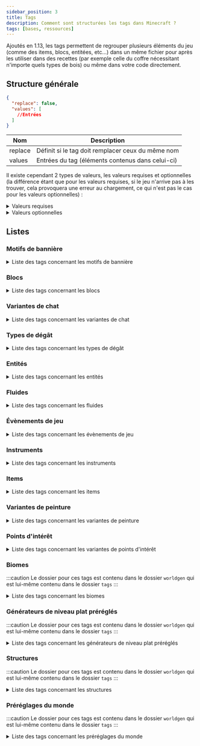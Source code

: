 ```yaml
---
sidebar_position: 3
title: Tags
description: Comment sont structurées les tags dans Minecraft ?
tags: [bases, ressources]
---
```


Ajoutés en 1.13, les tags permettent de regrouper plusieurs éléments du jeu (comme des items, blocs, entitées, etc...) dans un même fichier pour après les utiliser dans des recettes (par exemple celle du coffre nécessitant n'importe quels types de bois) ou même dans votre code directement.

## Structure générale

```json
{
  "replace": false,
  "values": [
    //Entrées
  ]
}
```

| Nom     | Description                                       |
|---------|---------------------------------------------------|
| replace | Définit si le tag doit remplacer ceux du même nom |
| values  | Entrées du tag (éléments contenus dans celui-ci)  |

Il existe cependant 2 types de valeurs, les valeurs requises et optionnelles (la différence étant que pour les valeurs requises, si le jeu n'arrive pas à les trouver, cela provoquera une erreur au chargement, ce qui n'est pas le cas pour les valeurs optionnelles) :
<details>
  <summary>Valeurs requises</summary>

Celle-ci peuvent prendre 2 valeurs, soit un identifiant faisant référence à un élément du jeu, soit un identifiant faisant référence à un tag (précédé d'un `#`).

```json
"minecraft:diamond_block"
```

```json
"#minecraft:stone_bricks"
```
  
</details>

<details>
  <summary>Valeurs optionnelles</summary>

Celle-ci peuvent prendre 2 valeurs au niveau du champ `ìd`, soit un identifiant faisant référence à un élément du jeu, soit un identifiant faisant référence à un tag (précédé d'un `#`). Le champ `required` permet quant à lui de définir si l'entrée est requise ou non (dans le cas d'une entrée optionnelle il faudrat le définir sur `false`).

```json
{
  "id": "minecraft:diamond_block",
  "required": false
}
```

```json
{
  "id": "#minecraft:stone_bricks",
  "required": false
}
```

</details>

## Listes

### Motifs de bannière

<details>

<summary>Liste des tags concernant les motifs de bannière</summary>

| Identifiant            | Description                                                                  |
|------------------------|------------------------------------------------------------------------------|
| `pattern_item/creeper` | Liste des motifs qui peuvent être fabriqués en utilisant le motif de creeper |
| `pattern_item/flower`  | Liste des motifs qui peuvent être fabriqués en utilisant le motif de fleur   |
| `pattern_item/globe`   | Liste des motifs qui peuvent être fabriqués en utilisant le motif de globe   |
| `pattern_item/mojang`  | Liste des motifs qui peuvent être fabriqués en utilisant le motif de Mojang  |
| `pattern_item/piglin`  | Liste des motifs qui peuvent être fabriqués en utilisant le motif de Piglin  |
| `pattern_item/skull`   | Liste des motifs qui peuvent être fabriqués en utilisant le motif de crâne   |
| `no_item_required`     | Liste des motifs qui peuvent être fabriqués sans aucun item                  |

</details>

### Blocs

<details>
<summary>Liste des tags concernant les blocs</summary>

| Identifiant                                | Description                                                                                                                                                                   |
|--------------------------------------------|-------------------------------------------------------------------------------------------------------------------------------------------------------------------------------|
| `mineable/axe`                             | Liste des blocs pouvant être miné efficacement avec une hache                                                                                                                 |
| `mineable/hoe`                             | Liste des blocs pouvant être miné efficacement avec une houe                                                                                                                  |
| `mineable/pickaxe`                         | Liste des blocs pouvant être miné efficacement avec une pioche                                                                                                                |
| `mineable/shovel`                          | Liste des blocs pouvant être miné efficacement avec une pelle                                                                                                                 |
| `acacia_logs`                              | Liste des blocs qui sont des buches d'acacia                                                                                                                                  |
| `all_signs`                                | Liste des blocs qui sont des pancartes (de tous types)                                                                                                                        |
| `ancient_city_replaceable`                 | Liste des blocs remplaçables par les cités antiques                                                                                                                           |
| `animals_spawnable_on`                     | Liste des blocs sur lesquels les animaux peuvent apparaître                                                                                                                   |
| `anvil`                                    | Liste des blocs qui sont des enclumes                                                                                                                                         |
| `axolotls_spawnable_on`                    | Liste des blocs sur lesquels les axolotls peuvent apparaître                                                                                                                  |
| `azalea_grows_on`                          | Liste des blocs sur lesquels les arbres d'azalées peuvent pousser                                                                                                             |
| `azalea_root_replaceable`                  | Liste des blocs qui peuvent être remplacé par les racines des azalées                                                                                                         |
| `bamboo_plantable_on`                      | Liste des blocs où le bambou peut être planté                                                                                                                                 |
| `banners`                                  | Liste des blocs qui sont des bannières                                                                                                                                        |
| `base_stone_nether`                        | Liste des blocs qui peuvent être remplacés par des ressources (par exemple des minerais) de la dimension du Nether                                                            |
| `base_stone_overworld`                     | Liste des blocs qui peuvent être remplacés par des ressources (par exemple des minerais) du monde normal                                                                      |
| `beacon_base_blocks`                       | Liste des blocs qui peuvent activer une balise selon une structure prédéfinie                                                                                                 |
| `beds`                                     | Liste des blocs qui sont des lits                                                                                                                                             |
| `beehives`                                 | Liste des blocs qui sont des ruches                                                                                                                                           |
| `bee_growables`                            | Liste des blocs qui réagissent au pollen des abeilles pour pousser plus rapidement                                                                                            |
| `big_dripleaf_placeable`                   | Liste des blocs qui peuvent servir de base pour les grandes foliogoutte                                                                                                       |
| `birch_logs`                               | Liste des blocs qui sont des buches de bouleau                                                                                                                                |
| `buttons`                                  | Liste des blocs qui sont des boutons                                                                                                                                          |
| `campfires`                                | Liste des blocs qui sont des feux de camp                                                                                                                                     |
| `candles`                                  | Liste des blocs qui sont des bougies                                                                                                                                          |
| `candle_cakes`                             | Liste des blocs qui sont des gâteaux avec une bougie                                                                                                                          |
| `cauldrons`                                | Liste des blocs qui sont des chaudrons                                                                                                                                        |
| `cave_vines`                               | Liste des blocs qui sont des lianes des cavernes                                                                                                                              |
| `climbable`                                | Liste des blocs qui sont escaladables                                                                                                                                         |
| `coal_ores`                                | Liste des blocs qui sont des minerais de charbon                                                                                                                              |
| `completes_find_tree_tutorial`             | Liste des blocs qui, quand ils sont cassés, permettent de compléter le tutoriel `find_tree`                                                                                   |
| `convertable_to_mud`                       | Liste des blocs qui peuvent être convertis en boue                                                                                                                            |
| `copper_ores`                              | Liste des blocs qui sont des minerais de cuivre                                                                                                                               |
| `corals`                                   | Liste des blocs qui sont des coraux (en général)                                                                                                                              |
| `coral_blocks`                             | Liste des blocs qui sont des coraux (blocs)                                                                                                                                   |
| `coral_plants`                             | Liste des blocs qui sont des coraux (plantes)                                                                                                                                 |
| `crimson_stems`                            | Liste des blocs qui sont des tiges carmins                                                                                                                                    |
| `crops`                                    | Liste des blocs qui sont des cultures                                                                                                                                         |
| `crystal_sound_blocks`                     | Liste des blocs qui émettent le son "amethyst block chime" de manière répétée pendant un court laps de temps après avoir été piétinés  ( le volume diminuant progressivement) |
| `dampens_vibrations`                       | Liste des blocs absorbant les vibrations qui le touchent                                                                                                                      |
| `dark_oak_logs`                            | Liste des blocs qui sont des buches de bois sombre                                                                                                                            |
| `dead_bush_may_place_on`                   | Liste des blocs sur lesquelles les arbustes morts peuvent pousser                                                                                                             |
| `deepslate_ore_replaceables`               | Liste des blocs pouvant être remplacés par des minerais des profondeurs                                                                                                       |
| `diamond_ores`                             | Liste des blocs qui sont des minerais de diamant                                                                                                                              |
| `dirt`                                     | Liste des blocs qui sont de la terre                                                                                                                                          |
| `doors`                                    | Liste des blocs qui sont des portes                                                                                                                                           |
| `dragon_immune`                            | Liste des blocs qui sont immunisés contre le dragon                                                                                                                           |
| `dragon_transparent`                       | Liste des blocs qui peuvent être traversés par le dragon sans les détruire                                                                                                    |
| `dripstone_replaceable_blocks`             | Liste des blocs pouvant être remplacés par des blocs de spéléothème                                                                                                           |
| `emerald_ores`                             | Liste des blocs qui sont des minerais d'émeraude                                                                                                                              |
| `enderman_holdable`                        | Liste des blocs pouvant être récupérés par des enderman                                                                                                                       |
| `fall_damage_resetting`                    | Liste des blocs qui réinitialisent les dégâts de chute d'un joueur                                                                                                            |
| `features_cannot_replace`                  | Liste des blocs ne peuvent pas être remplacés par des éléments générés                                                                                                        |
| `fences`                                   | Liste des blocs qui sont des barrières                                                                                                                                        |
| `fence_gates`                              | Liste des blocs qui sont des portillons                                                                                                                                       |
| `fire`                                     | Liste des blocs qui sont du feu                                                                                                                                               |
| `flowers`                                  | Liste des blocs qui sont des fleurs                                                                                                                                           |
| `flower_pots`                              | Liste des blocs qui sont des fleurs dans des pots                                                                                                                             |
| `foxes_spawnable_on`                       | Liste des blocs sur lesquels les loups peuvent apparaître                                                                                                                     |
| `frogs_spawnable_on`                       | Liste des blocs sur lesquels les grenouilles peuvent apparaître                                                                                                               |
| `frog_prefer_jump_to`                      | Liste des blocs sur lesquels les grenouilles préfèrent sauter                                                                                                                 |
| `geode_invalid_blocks`                     | Liste des blocs qui empêchent les géodes de se générer                                                                                                                        |
| `goats_spawnable_on`                       | Liste des blocs sur lesquels les chèvres peuvent apparaître                                                                                                                   |
| `gold_ores`                                | Liste des blocs qui sont des minerais d'or                                                                                                                                    |
| `guarded_by_piglins`                       | Liste des blocs qui rendent hostile les Piglin's quand ils sont cassés ou ouvert (pour ceux le pouvant)                                                                       |
| `hoglin_repellents`                        | Liste des blocs qui font fuir les hoglin's                                                                                                                                    |
| `ice`                                      | Liste des blocs qui sont de la glace                                                                                                                                          |
| `impermeable`                              | Liste des blocs qui ne laissent pas passer les fluides ou le miel                                                                                                             |
| `infiniburn_end`                           | Liste des blocs qui peuvent rester en feu éternellement dans la dimension de l'Ender                                                                                          |
| `infiniburn_nether`                        | Liste des blocs qui peuvent rester en feu éternellement dans la dimension du Nether                                                                                           |
| `infiniburn_overworld`                     | Liste des blocs qui peuvent rester en feu éternellement dans le monde normal                                                                                                  |
| `inside_step_sound_blocks`                 | Liste des blocs jouant le son de pas quand une entité marche à l'intérieur                                                                                                    |
| `invalid_spawn_inside`                     | Liste des blocs où le joueur ne peut apparaitre à l'intérieur                                                                                                                 |
| `iron_ores`                                | Liste des blocs qui sont des minerais de fer                                                                                                                                  |
| `jungle_logs`                              | Liste des blocs qui sont des buches de bois de la jungle                                                                                                                      |
| `lapis_ores`                               | Liste des blocs qui sont des minerais de lapis lazuli                                                                                                                         |
| `lava_pool_stone_cannot_replace`           | Liste des blocs qui ne peuvent pas être remplacé par la génération d'un lac de lave                                                                                           |
| `leaves`                                   | Liste des blocs qui sont des feuilles                                                                                                                                         |
| `logs`                                     | Liste des blocs qui sont des buches                                                                                                                                           |
| `logs_that_burn`                           | Liste des blocs de buche qui sont inflammables                                                                                                                                |
| `lush_ground_replaceable`                  | Liste des blocs qui seront remplacés par de la terre racineuse                                                                                                                |
| `mangrove_logs`                            | Liste des blocs qui sont des buches en palétuvier                                                                                                                             |
| `mangrove_logs_can_grow_through`           | Liste des blocs qui peuvent être traversés par le tronc d'un palétuvier quand il pousse                                                                                       |
| `mangrove_roots_can_grow_through`          | Liste des blocs qui peuvent être traversés par les racines d'un palétuvier quand il pousse                                                                                    |
| `mooshrooms_spawnable_on`                  | Liste des blocs sur lesquels les vaches champignon peuvent apparaître                                                                                                         |
| `moss_replaceable`                         | Liste des blocs qui peuvent être remplacés par des blocs de mousse lorsque de la poudre d'os a été appliquée à un bloc de mousse voisin                                       |
| `mushroom_grow_block`                      | Liste des blocs sur lesquels les champignons peuvent être placés ou se propager                                                                                               |
| `needs_diamond_tool`                       | Liste des blocs nécessitant un outil en diamant pour être récolté                                                                                                             |
| `needs_iron_tool`                          | Liste des blocs nécessitant un outil en fer pour être récolté                                                                                                                 |
| `needs_stone_tool`                         | Liste des blocs nécessitant un outil en pierre pour être récolté                                                                                                              |
| `nether_carver_replaceables`               | Liste des blocs qui peuvent être détruit par le générateur de monde pour y creuser des grottes dans le Nether                                                                 |
| `nylium`                                   | Liste des blocs qui sont des blocs de nylium                                                                                                                                  |
| `oak_logs`                                 | Liste des blocs qui sont des buches de bois de chêne                                                                                                                          |
| `occludes_vibration_signals`               | Liste des blocs qui empêchent les capteurs sculk d'entendre les vibrations si le bloc se trouve entre le capteur et la vibration                                              |
| `overworld_carver_replaceables`            | Liste des blocs qui peuvent être détruit par le générateur de monde pour y creuser des grottes dans le monde normal                                                           |
| `overworld_natural_logs`                   | Liste des blocs de tronc d'arbre naturellement présent dans le monde normal                                                                                                   |
| `parrots_spawnable_on`                     | Liste des blocs sur lesquels les perroquets peuvent apparaître                                                                                                                |
| `piglin_repellents`                        | Liste des blocs qui font fuir les piglin's                                                                                                                                    |
| `planks`                                   | Liste des blocs qui sont des planches                                                                                                                                         |
| `polar_bears_spawnable_on_in_frozen_ocean` | Liste des blocs sur lesquels les ours polaires peuvent apparaître dans des biomes d'océan gelé                                                                                |
| `portals`                                  | Liste des blocs qui sont des portails                                                                                                                                         |
| `pressure_plates`                          | Liste des blocs qui sont des plaques de pression                                                                                                                              |
| `prevent_mob_spawning_inside`              | Liste des blocs empêchent les monstres d'apparaître à l'intérieur de ceux-ci                                                                                                  |
| `rabbits_spawnable_on`                     | Liste des blocs sur lesquels les lapins peuvent apparaître                                                                                                                    |
| `rails`                                    | Liste des blocs qui sont des rails                                                                                                                                            |
| `redstone_ores`                            | Liste des blocs qui sont des minerais de redstone                                                                                                                             |
| `replaceable_plants`                       | Liste des plantes qui peuvent être remplacées pendant la génération d'un élément                                                                                              |
| `sand`                                     | Liste des blocs qui sont du sable                                                                                                                                             |
| `saplings`                                 | Liste des blocs qui sont des pousses d'arbre                                                                                                                                  |
| `sculk_replaceable`                        | Liste des blocs qui peuvent être remplacé par des blocs de la familles des sculks lors de la génération du sculls                                                             |
| `sculk_replaceable_world_gen`              | Liste des blocs qui peuvent être remplacé par des blocs de la familles des sculks lors de la génération du sculls par le générateur de monde                                  |
| `shulker_boxes`                            | Liste des blocs qui sont des boites de shulker                                                                                                                                |
| `signs`                                    | Liste des blocs qui sont des panneaux                                                                                                                                         |
| `slabs`                                    | Liste des blocs qui sont des dalles                                                                                                                                           |
| `small_dripleaf_placeable`                 | Liste des blocs sur lesquels il est possible de placer les petites foliogoutes                                                                                                |
| `small_flowers`                            | Liste des blocs qui sont des petites fleurs                                                                                                                                   |
| `smelts_to_glass`                          | Liste des blocs qui peuvent être cuits pour obtenir du verre                                                                                                                  |
| `snaps_goat_horn`                          | Liste des blocs qui cassent une corne aux chèvres quand elles chargent dedans                                                                                                 |
| `snow`                                     | Liste des blocs qui sont de la neige                                                                                                                                          |
| `snow_layer_cannot_survive_on`             | Liste des blocs sur lesquels les couches de neige ne peuvent pas survivre                                                                                                     |
| `snow_layer_can_survive_on`                | Liste des blocs sur lesquels les couches de neige peuvent survivre                                                                                                            |
| `soul_fire_base_blocks`                    | Liste des blocs qui peuvent supporter le feu des âmes                                                                                                                         |
| `soul_speed_blocks`                        | Liste des blocs qui donnent un effet de vitesse si jamais un joueur se situe sur l'un d'entre eux avec des bottes ayant l'enchantement _Agilité des âmes_                     |
| `spruce_logs`                              | Liste des blocs qui sont des buches de bois de sapin                                                                                                                          |
| `stairs`                                   | Liste des blocs qui sont des escaliers                                                                                                                                        |
| `standing_signs`                           | Liste des blocs qui sont des panneaux qui sont sur pied                                                                                                                       |
| `stone_bricks`                             | Liste des blocs qui sont des pierres taillées                                                                                                                                 |
| `stone_ore_replaceables`                   | Liste des blocs pouvant être remplacés par des minerais                                                                                                                       |
| `stone_pressure_plates`                    | Liste des blocs qui sont des plaques de pression en pierre                                                                                                                    |
| `strider_warm_blocks`                      | Liste des blocs qui ne font pas trembler un strider si jamais il se retrouve dessus                                                                                           |
| `tall_flowers`                             | Liste des blocs qui sont des fleurs hautes                                                                                                                                    |
| `terracotta`                               | Liste des blocs qui sont de la terre cuite                                                                                                                                    |
| `trapdoors`                                | Liste des blocs qui sont des trappes                                                                                                                                          |
| `underwater_bonemeals`                     | Liste des plantes aquatiques qui poussent dans le fond des océans                                                                                                             |
| `unstable_bottom_center`                   | Liste des blocs qui ne peuvent pas supporter les lanternes et les cloches sur leur face inférieure                                                                            |
| `valid_spawn`                              | Liste des blocs qui sont valides pour l'apparition d'un joueur                                                                                                                |
| `walls`                                    | Liste des blocs qui sont des murets                                                                                                                                           |
| `wall_corals`                              | Liste des blocs qui sont des coraux muraux                                                                                                                                    |
| `wall_post_override`                       | Liste des blocs qui transforment les murs en piliers, même s'ils ne sont pas solides                                                                                          |
| `wall_signs`                               | Liste des blocs qui sont des panneaux accrochés au mur                                                                                                                        |
| `warped_stems`                             | Liste des blocs qui sont des tiges biscornues                                                                                                                                 |
| `wart_blocks`                              | Liste des blocs qui sont des blocs de verrue                                                                                                                                  |
| `wither_immune`                            | Liste des blocs qui sont immunisés contre les explosions du Wither                                                                                                            |
| `wither_summon_base_blocks`                | Liste des blocs utilisables pour faire apparaître le Wither                                                                                                                   |
| `wolves_spawnable_on`                      | Liste des blocs sur lesquels les loups peuvent apparaître                                                                                                                     |
| `wooden_buttons`                           | Liste des blocs qui sont des boutons en bois                                                                                                                                  |
| `wooden_doors`                             | Liste des blocs qui sont des portes en bois                                                                                                                                   |
| `wooden_fences`                            | Liste des blocs qui sont des barrières en bois                                                                                                                                |
| `wooden_pressure_plates`                   | Liste des blocs qui sont des plaques de pression en bois                                                                                                                      |
| `wooden_slabs`                             | Liste des blocs qui sont des dalles en bois                                                                                                                                   |
| `wooden_stairs`                            | Liste des blocs qui sont des escaliers en bois                                                                                                                                |
| `wooden_trapdoors`                         | Liste des blocs qui sont des trappes en bois                                                                                                                                  |
| `wool`                                     | Liste des blocs qui sont des laines                                                                                                                                           |
| `wool_carpets`                             | Liste des blocs qui sont des tapis de laine                                                                                                                                   |

</details>

### Variantes de chat

<details>

<summary>Liste des tags concernant les variantes de chat</summary>

| Identifiant        | Description                                                     |
|--------------------|-----------------------------------------------------------------|
| `default_spawns`   | Liste des variantes de chat pouvant apparaitre naturellement    |
| `full_moon_spawns` | Liste des variantes de chat pouvant apparaitre à la pleine lune |

</details>

### Types de dégât

<details>
    
<summary>Liste des tags concernant les types de dégât</summary>
    
| Identifiant                    | Description                                                                                                                                                            |
|--------------------------------|------------------------------------------------------------------------------------------------------------------------------------------------------------------------|
| `always_hurts_ender_dragons`   | Liste des types de dégâts qui touchent l'Ender Dragon à coup sûr (même si ces derniers ne sont pas source d'un joueur)                                                 |
| `always_most_significant_fall` | Liste des types de dégâts qui sont des chutes tuant à coup sûr                                                                                                         |
| `always_triggers_silverfish`   | Liste des types de dégâts qui réveillent à coup sûr un poisson d'argent (_silverfish_) quand un autre subit des dégâts dun même type                                   |
| `avoids_guardian_thorns`       | Liste des types de dégâts qui ne tiennent pas des dégâts provoqués en retour par les épines d'un gardien (l'entité à la source du dégât ne sera pas blessée en retour) |
| `burns_armor_stands`           | Liste des types de dégâts qui brulent un porte-armure                                                                                                                  |
| `bypasses_armor`               | Liste des types de dégâts qui ne tiennent pas compte de l'armure                                                                                                       |
| `bypasses_cooldown`            | Liste des types de dégâts qui ne tiennent pas compte du _cooldown_ (qui rend la cible invincible un court instant après avoir subi un dégât)                           |
| `bypasses_effects`             | Liste des types de dégâts qui ne tiennent pas compte des effets de potions                                                                                             |
| `bypasses_enchantments`        | Liste des types de dégâts ui ne tiennent pas compte des enchantements                                                                                                  |
| `bypasses_invulnerability`     | Liste des types de dégâts qui ne tiennent pas compte de l'invulnérabilité                                                                                              |
| `bypasses_resistance`          | Liste des types de dégâts qui ne tiennent pas compte de la resistance                                                                                                  |
| `bypasses_shield`              | Liste des types de dégâts qui ne tiennent pas compte du bouclier                                                                                                       |
| `damages_helmet`               | Liste des types de dégâts qui endommagent le casque                                                                                                                    |
| `ignites_armor_stands`         | Liste des types de dégâts qui mettent en feu un porte-armure                                                                                                           |
| `is_drowning`                  | Liste des types de dégâts de noyade                                                                                                                                    |
| `is_explosion`                 | Liste des types de dégâts d'explosion                                                                                                                                  |
| `is_fall`                      | Liste des types de dégâts de chute                                                                                                                                     |
| `is_fire`                      | Liste des types de dégâts de feu                                                                                                                                       |
| `is_freezing`                  | Liste des types de dégâts de froid                                                                                                                                     |
| `is_lightning`                 | Liste des types de dégâts causés par la foudre                                                                                                                         |
| `is_projectile`                | Liste des types de dégâts causés par des projectiles                                                                                                                   |
| `no_anger`                     | Liste des types de dégâts qui ne sont pas sources de colère (_aggro_)                                                                                                  |
| `no_impact`                    | Liste des types de dégâts qui ne sont pas sources d'un impact                                                                                                          |
| `witch_resistant_to`           | Liste des types de dégâts auxquels les sorcières sont résistantes                                                                                                      |
| `wither_immune_to`             | Liste des types de dégâts auxquels les Wither sont immunisés                                                                                                           |

</details>

### Entités

<details>

<summary>Liste des tags concernant les entités</summary>

| Identifiant                  | Description                                                                                                             |
|------------------------------|-------------------------------------------------------------------------------------------------------------------------|
| `arrows`                     | Liste de toutes les flèches (entités)                                                                                   |
| `axolotl_always_hostiles`    | Liste des entités contre lesquels les axolotls sont toujours hostiles                                                   |
| `axolotl_hunt_targets`       | Liste des entités que les axolotls attaquent                                                                            |
| `beehive_inhabitors`         | Liste des entités qui habitent dans une ruche                                                                           |
| `dismounts_underwater`       | Liste des entités qui forcent le pilote (entité chevauchant l'autre) à descendre quand cette dernière rentre dans l'eau |
| `fall_damage_immune`         | Liste des entités qui sont immunisées contre les dégâts de chute                                                        |
| `freeze_hurts_extra_types`   | Liste des entités qui sont plus sensible au froid et subissent donc des points de dégâts supplémentaires                |
| `freeze_immune_entity_types` | Liste des entités qui ne gèlent pas dans la poudreuse                                                                   |
| `frog_food`                  | Liste des entités qui peuvent être mangées par les grenouilles                                                          |
| `impact_projectiles`         | Liste des entités qui sont des projectiles                                                                              |
| `powder_snow_walkable_mobs`  | Liste des entités qui peuvent marcher sur la poudreuse sans s'enfoncer dedans                                           |
| `raiders`                    | Liste des entités qui composent les raids contre les villages                                                           |
| `skeletons`                  | Liste de tous les types de squelette                                                                                    |

</details>

### Fluides

<details>

<summary>Liste des tags concernant les fluides</summary>

| Identifiant | Description                           |
|-------------|---------------------------------------|
| `lava`      | Liste des fluides qui sont de la lave |
| `water`     | Liste des fluides qui sont de l'eau   |

</details>

### Évènements de jeu

<details>

<summary>Liste des tags concernant les évènements de jeu</summary>

| Identifiant                  | Description                                                                                       |
|------------------------------|---------------------------------------------------------------------------------------------------|
| `allay_can_listen`           | Liste des évènements pouvant être écoutés par les allay's                                         |
| `ignore_vibrations_sneaking` | Liste des évènements considérés comme des vibrations, qui peuvent être masqués en s'accroupissant |
| `shrieker_can_listen`        | Liste des évènements pouvant être écoutés par les _shrieker_'s                                    |
| `vibrations`                 | Liste des évènements considérés comme des vibrations                                              |
| `warden_can_listen`          | Liste des évènements pouvant être écoutés par les warden's                                        |

</details>

### Instruments

<details>

<summary>Liste des tags concernant les instruments</summary>

| Identifiant            | Description                                                                   |
|------------------------|-------------------------------------------------------------------------------|
| `goat_horns`           | Liste des instruments des cornes de chèvres lâchées par des chèvres           |
| `regular_goat_horns`   | Liste des instruments des cornes de chèvres lâchées par des chèvres normales  |
| `screaming_goat_horns` | Liste des instruments des cornes de chèvres lâchées par des chèvres hurlantes |

</details>

### Items

<details>

<summary>Liste des tags concernant les items</summary>

| Identifiant                    | Description                                                                                      |
|--------------------------------|--------------------------------------------------------------------------------------------------|
| `acacia_logs`                  | Liste de toutes les types de buche en acajou                                                     |
| `anvil`                        | Liste de tous les types d'enclumes                                                               |
| `arrows`                       | Liste de tous les types de flèche                                                                |
| `axes`                         | Liste de tous les types d'haches                                                                 |
| `axolotl_tempt_items`          | Liste des items permettant d'attirer des axolotl                                                 |
| `banners`                      | Liste de toutes les bannières avec leurs couleurs respective                                     |
| `beacon_payment_items`         | Liste des items pouvant être utilisés pour l'activation d'une balise                             |
| `beds`                         | Liste de tous les types de lits                                                                  |
| `birch_logs`                   | Liste de tous les types de troncs en bouleau                                                     |
| `boats`                        | Liste de tous les types de bateaux                                                               |
| `buttons`                      | Liste de tous les types de boutons                                                               |
| `candles`                      | Liste de tous les types de bougies                                                               |
| `chest_boats`                  | Liste de tous les types de bateaux avec coffre                                                   |
| `cluster_max_harvestables`     | Liste des outils permettant de récolter efficacement de l'améthyste                              |
| `coals`                        | Liste de tous les types de charbon                                                               |
| `coal_ores`                    | Liste des minerais de charbon                                                                    |
| `compasses`                    | Liste de tous les types de boussoles                                                             |
| `completes_find_tree_tutorial` | Liste des types de blocs permettant de completer le tutoriel `find_tree`                         |
| `copper_ores`                  | Liste des minerais de cuivre                                                                     |
| `creeper_drop_music_discs`     | Liste de tous les disques pouvant être _dropés_ par un creeper quand il est tué par un squelette |
| `creeper_igniters`             | Liste de tous les types d'items permettant d'allumer un creeper (pour le faire exploser)         |
| `crimson_stems`                | Liste de tous les types de troncs carmins                                                        |
| `dampens_vibrations`           | Liste de tous les types de blocs absorbant les vibrations qui le touchent                        |
| `dark_oak_logs`                | Liste de tous les types de troncs en chêne noir                                                  |
| `diamond_ores`                 | Liste des minerais de diamant                                                                    |
| `dirt`                         | Liste de tous les types de terre                                                                 |
| `doors`                        | Liste de tous les types de porte                                                                 |
| `emerald_ores`                 | Liste des minerais d'émeraude                                                                    |
| `fences`                       | Liste de tous les types de barrière                                                              |
| `fence_gates`                  | Liste de tous les types de portillons                                                            |
| `fishes`                       | Liste de tous les types de poissons                                                              |
| `flowers`                      | Liste de tous les types de fleurs                                                                |
| `fox_food`                     | Liste des items que le renard peut manger                                                        |
| `freeze_immune_wearables`      | Liste de tous les item pouvant être portés qui immunisent contre le froid                        |
| `gold_ores`                    | Liste des minerais d'or                                                                          |
| `hoes`                         | Liste des minerais de faux                                                                       |
| `ignored_by_piglin_babies`     | Liste des items ignorés par les bébés piglins                                                    |
| `iron_ores`                    | Liste des minerais de fer                                                                        |
| `jungle_logs`                  | Liste de tous les types de troncs en acajou                                                      |
| `lapis_ores`                   | Liste des minerais de lapis lazuli                                                               |
| `leaves`                       | Liste de tous les types de feuilles                                                              |
| `lectern_books`                | Liste de tous les types de livres pouvant être posés sur un pupitre de lecture                   |
| `logs`                         | Liste de tous les types de troncs (avec ou sans écorse, etc...)                                  |
| `logs_that_burn`               | Liste des tous les types de troncs combustibles                                                  |
| `mangrove_logs`                | Liste des tous les types de troncs en palétuvier                                                 |
| `music_discs`                  | Liste de tous les disques de musique                                                             |
| `non_flammable_wood`           | Liste des tous les types de bois non combustibles                                                |
| `oak_logs`                     | Liste de tous les types de troncs en chêne                                                       |
| `pickaxes`                     | Liste de tous les types de pioches                                                               |
| `piglin_food`                  | Liste des items que mangent les piglins                                                          |
| `piglin_loved`                 | Liste des items que les Piglins accepte pour faire un échange                                    |
| `piglin_repellents`            | Liste des items qui repoussent les piglins                                                       |
| `planks`                       | Liste de tous les types de planches                                                              |
| `rails`                        | Liste de tous les types de rails                                                                 |
| `redstone_ores`                | Liste des minerais de redstone                                                                   |
| `sand`                         | Liste de tous les types de sables                                                                |
| `saplings`                     | Liste de tous les types de pousses d'arbre                                                       |
| `shovels`                      | Liste de tous les types de pelles                                                                |
| `signs`                        | Liste de tous les types de panneaux                                                              |
| `slabs`                        | Liste de tous les types de dalles                                                                |
| `small_flowers`                | Liste de tous les types de _petites_ fleurs                                                      |
| `smelts_to_glass`              | Liste des blocs qui peuvent être cuits pour obtenir du verre                                     |
| `soul_fire_base_blocks`        | Liste des items produisant du feu bleu                                                           |
| `spruce_logs`                  | Liste de tous les types de troncs en sapin                                                       |
| `stairs`                       | Liste de tous les types d'escaliers                                                              |
| `stone_bricks`                 | Liste de tous les types de pierres taillées                                                      |
| `stone_crafting_materials`     | Liste des items permettant de crafter les objets à base de pierre                                |
| `stone_tool_materials`         | Liste des items permettant de crafter les outils et armes en roche                               |
| `sword`                        | Liste de tous les types d'épées                                                                  |
| `tall_flowers`                 | Liste de tous les types de fleurs haute                                                          |
| `terracotta`                   | Liste de tous les types de terres cuites                                                         |
| `tools`                        | Liste de tous les types d'outils                                                                 |
| `trapdoors`                    | Liste de tous les types de trappes                                                               |
| `walls`                        | Liste de tous les types de murets                                                                |
| `warped_stems`                 | Liste de tous les types de troncs biscornus                                                      |
| `wart_blocks`                  | Liste de tous les types de blocs de verrues                                                      |
| `wooden_buttons`               | Liste de tous les types de boutons en bois                                                       |
| `wooden_doors`                 | Liste de tous les types de portes en bois                                                        |
| `wooden_fences`                | Liste de tous les types de barrières en bois                                                     |
| `wooden_pressure_plates`       | Liste de tous les types de plaques de pression en bois                                           |
| `wooden_slabs`                 | Liste de tous les types de dalles en bois                                                        |
| `wooden_stairs`                | Liste de tous les types d'escaliers en bois                                                      |
| `wooden_trapdoors`             | Liste de tous les types de trappes en bois                                                       |
| `wool`                         | Liste de tous les types de laines                                                                |
| `wool_carpets`                 | Liste de tous les types de tapis en laine                                                        |

</details>

### Variantes de peinture

<details>

<summary>Liste des tags concernant les variantes de peinture</summary>

| Identifiant | Description                                              |
|-------------|----------------------------------------------------------|
| `placeable` | Liste des variantes de peinture plaçables en mode survie |

</details>

### Points d'intérêt

<details>

<summary>Liste des tags concernant les variantes de points d'intérêt</summary>

| Identifiant           | Description                                              |
|-----------------------|----------------------------------------------------------|
| `acquirable_job_site` | Liste des points d'intérêt recherchés par les villageois |
| `bee_home`            | Liste des points d'intérêt ciblés par les abeilles       |
| `village`             | Liste des points d'intérêt qui font partie d'un village  |

</details>

### Biomes

:::caution
Le dossier pour ces tags est contenu dans le dossier `worldgen` qui est lui-même contenu dans le dossier `tags`
:::

<details>

<summary>Liste des tags concernant les biomes</summary>

| Identifiant                                 | Description                                                                                                          |
|---------------------------------------------|----------------------------------------------------------------------------------------------------------------------|
| `has_structure\ancient_city`                | Liste des biomes pouvant contenir des cités antiques                                                                 |
| `has_structure\bastion_remnant`             | Liste des biomes pouvant contenir des ruines de bastion                                                              |
| `has_structure\buried_treasure`             | Liste des biomes pouvant contenir des trésors enfouis                                                                |
| `has_structure\desert_pyramid`              | Liste des biomes pouvant contenir des pyramides                                                                      |
| `has_structure\end_city`                    | Liste des biomes pouvant contenir des villes de l'End                                                                |
| `has_structure\igloo`                       | Liste des biomes pouvant contenir des igloos                                                                         |
| `has_structure\jungle_temple`               | Liste des biomes pouvant contenir des temples de la jungle                                                           |
| `has_structure\mineshaft`                   | Liste des biomes pouvant contenir des mines abandonnées                                                              |
| `has_structure\mineshaft_mesa`              | Liste des biomes pouvant contenir des mines abandonnées du mesa                                                      |
| `has_structure\nether_fortress`             | Liste des biomes pouvant contenir des forteresses du Nether                                                          |
| `has_structure\nether_fossil`               | Liste des biomes pouvant contenir des fossiles du Nether                                                             |
| `has_structure\ocean_monument`              | Liste des biomes pouvant contenir des monuments océaniques                                                           |
| `has_structure\ocean_ruin_cold`             | Liste des biomes pouvant contenir des ruines océaniques d'eaux froides                                               |
| `has_structure\ocean_ruin_warm`             | Liste des biomes pouvant contenir des ruines océaniques d'eaux chaudes                                               |
| `has_structure\pillager_outpost`            | Liste des biomes pouvant contenir des avant-postes de pillards                                                       |
| `has_structure\ruined_portal_desert`        | Liste des biomes pouvant contenir des ruines de portail du désert                                                    |
| `has_structure\ruined_portal_jungle`        | Liste des biomes pouvant contenir des ruines de portail de la jungle                                                 |
| `has_structure\ruined_portal_mountain`      | Liste des biomes pouvant contenir des ruines de portail des montages                                                 |
| `has_structure\ruined_portal_nether`        | Liste des biomes pouvant contenir des ruines de portail du Nether                                                    |
| `has_structure\ruined_portal_ocean`         | Liste des biomes pouvant contenir des ruines de portail de l'océan                                                   |
| `has_structure\ruined_portal_standard`      | Liste des biomes pouvant contenir des ruines de portail _standard_                                                   |
| `has_structure\ruined_portal_swamp`         | Liste des biomes pouvant contenir des ruines de portail des marais                                                   |
| `has_structure\shipwreck`                   | Liste des biomes pouvant contenir des épaves                                                                         |
| `has_structure\shipwreck_beached`           | Liste des biomes pouvant contenir des bateaux échoués sur une plage                                                  |
| `has_structure\stronghold`                  | Liste des biomes pouvant contenir des forts de l'End                                                                 |
| `has_structure\swamp_hut`                   | Liste des biomes pouvant contenir des huttes de sorcière                                                             |
| `has_structure\village_desert`              | Liste des biomes pouvant contenir des villages du désert                                                             |
| `has_structure\village_plains`              | Liste des biomes pouvant contenir des villages de la plaine                                                          |
| `has_structure\village_savanna`             | Liste des biomes pouvant contenir des villages de la savane                                                          |
| `has_structure\village_snowy`               | Liste des biomes pouvant contenir des villages enneigés                                                              |
| `has_structure\village_taiga`               | Liste des biomes pouvant contenir des villages de la taïga                                                           |
| `has_structure\woodland_mansion`            | Liste des biomes pouvant contenir des manoirs de la forêt                                                            |
| `allows_surface_slime_spawns`               | Liste des biomes dans lesquels les slimes peuvent apparaitre en surface                                              |
| `allows_tropical_fish_spawns_at_any_height` | Liste des biomes dans lesquels les poissons tropicaux peuvent apparaitre dans les lacs à n'importe quel altitude     |
| `has_closer_water_fog`                      | Liste des biomes dans lesquels la distance de vue sous l'eau est réduite                                             |
| `increased_fire_burnout`                    | Liste des biomes où le feu s'éteint plus rapidement                                                                  |
| `is_badlands`                               | Liste des biomes de type _badland_                                                                                   |
| `is_beach`                                  | Liste des biomes _plage_                                                                                             |
| `is_deep_ocean`                             | Liste des biomes de type _océan profond_                                                                             |
| `is_end`                                    | Liste des biomes de l'End                                                                                            |
| `is_forest`                                 | Liste des biomes de type _forêt_                                                                                     |
| `is_hill`                                   | Liste des biomes _collines_                                                                                          |
| `is_jungle`                                 | Liste des biomes de type _jungle_                                                                                    |
| `is_mountain`                               | Liste des biomes de type _montagne_                                                                                  |
| `is_nether`                                 | Liste des biomes du Nether                                                                                           |
| `is_ocean`                                  | Liste des biomes océaniques                                                                                          |
| `is_overworld`                              | Liste des biomes du monde normal                                                                                     |
| `is_river`                                  | Liste des différents type de _rivières_                                                                              |
| `is_savanna`                                | Liste des biomes de type _savane_                                                                                    |
| `is_taiga`                                  | Liste des biomes de type _taïga_                                                                                     |
| `mineshaft_blocking`                        | Liste des biomes où les mines abandonnées sont bloquées                                                              |
| `more_frequent_drowned_spawns`              | Liste des biomes dans lesquels la quantité d'apparition de noyé est plus importante que les autres                   |
| `plays_underwater_music`                    | Liste des biomes dans lesquels le jeu joue des musiques spécifiques à l'ambiance sous-marine                         |
| `polar_bears_spawn_on_alternate_blocks`     | Liste des biomes dans lesquels les ours polaires peuvent apparaitre                                                  |
| `produces_corals_from_bonemeal`             | Liste des biomes dans lesquels des coraux sont produit après l'utilisation d'engrais                                 |
| `reduce_water_ambient_spawns`               | Liste des biomes dans lesquels la quantité d'apparition de créature marine est réduite par rapport aux autres biomes |
| `required_ocean_monument_surrounding`       | Liste des biomes qui doivent être autour d'un monument sous-marin                                                    |
| `snow_golem_melts`                          | Liste des biomes où les golems de neige fondront (biomes chauds)                                                     |
| `spawns_cold_variant_frogs`                 | Liste des biomes dans lesquels une grenouille aura une variante de biome froid quand elle est générée/elle grandit   |
| `spawns_gold_rabbits`                       | Liste des biomes où les lapins crème pourront apparaitre                                                             |
| `spawns_snow_foxes`                         | Liste des biomes où les variantes du renard blanc pourront apparaitre                                                |
| `spawns_warm_variant_frogs`                 | Liste des biomes dans lesquels une grenouille aura une variante de biome chaud quand elle est générée/elle grandit   |
| `spawns_white_rabbits`                      | Liste des biomes où les lapins blancs pourront apparaitre                                                            |
| `stronghold_biased_to`                      | Liste des biomes qui contrôle la génération des forts de l'End                                                       |
| `water_on_map_outlines`                     | Liste des biomes qui sont considéré comme étant des océans sur les cartes aux trésors                                |
| `without_patrol_spawns`                     | Liste des biomes où les patrouilles ne peuvent pas apparaitre                                                        |
| `without_wandering_trader_spawns`           | Liste des biomes où les marchands ambulants ne peuvent pas apparaitre                                                |
| `without_zombie_sieges`                     | Liste des biomes où les attaques de zombies ne peuvent pas être lancées                                              |

</details>

### Générateurs de niveau plat préréglés

:::caution
Le dossier pour ces tags est contenu dans le dossier `worldgen` qui est lui-même contenu dans le dossier `tags`
:::

<details>

<summary>Liste des tags concernant les générateurs de niveau plat préréglés</summary>

| Identifiant | Description                                                                  |
|-------------|------------------------------------------------------------------------------|
| `visible`   | Liste des générateurs visibles sur l'écran de configuration des mondes plats |

</details>

### Structures

:::caution
Le dossier pour ces tags est contenu dans le dossier `worldgen` qui est lui-même contenu dans le dossier `tags`
:::

<details>

<summary>Liste des tags concernant les structures</summary>

| Identifiant                 | Description                                                        |
|-----------------------------|--------------------------------------------------------------------|
| `cats_spawn_as_black`       | Liste des structure où les chats noirs peuvent apparaitre          |
| `cats_spawn_in`             | Liste des structure où les chats peuvent apparaitre                |
| `dolphin_located`           | Liste des structure pouvant être localisées par un dauphin         |
| `eye_of_ender_located`      | Liste des structures pouvant être localisées par un œil de l'Ender |
| `mineshaft`                 | Listes des structures qui sont des puits de mine abandonnée        |
| `ocean_ruin`                | Listes des structures qui sont des ruines d'océan                  |
| `on_ocean_explorer_maps`    | Liste des structures visibles sur les cartes au trésor marines     |
| `on_treasure_maps`          | Liste des structures visibles sur les cartes au trésor             |
| `on_woodland_explorer_maps` | Liste des structures visibles sur les cartes au trésor forestières |
| `ruined_portal`             | Listes des structures qui sont des portails en ruines              |
| `shipwreck`                 | Listes des structures qui sont des épaves de navire                |
| `village`                   | Listes des structures qui sont des villages                        |

</details>

### Préréglages du monde

:::caution
Le dossier pour ces tags est contenu dans le dossier `worldgen` qui est lui-même contenu dans le dossier `tags`
:::

<details>

<summary>Liste des tags concernant les préréglages du monde</summary>

| Identifiant | Description                                                                                              |
|-------------|----------------------------------------------------------------------------------------------------------|
| `extended`  | Liste des préréglages du monde qui apparaissent uniquement lorsque vous maintenez la touche Alt enfoncée |
| `normal`    | Liste des préréglages du monde qui apparaissent dans le menu de configuration à la création d'un monde   |

</details>